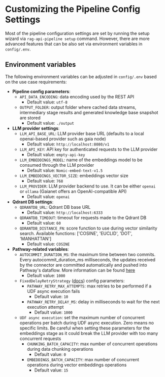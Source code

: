 # Customizing the Pipeline Config Settings

Most of the pipeline configuration settings are set by running the setup wizard via `rag-api-pipeline setup` command. However, there are 
more advanced features that can be also set via environment variables in `config/.env`.

## Environment variables

The following environment variables can be adjusted in `config/.env` based on the use case requirements:

- **Pipeline config parameters**:
  - `API_DATA_ENCODING`: data encoding used by the REST API
    - Default value:  `utf-8`
  - `OUTPUT_FOLDER`: output folder where cached data streams, intermediary stage results and generated knowledge base snapshot are stored
    - Default value:  `./output`
- **LLM provider settings**:
  - `LLM_API_BASE_URL`: LLM provider base URL (defaults to a local openai-based provider such as gaia node)
    - Default value:  `http://localhost:8080/v1`
  - `LLM_API_KEY`: API key for authenticated requests to the LLM provider
    - Default value:  `empty-api-key`
  - `LLM_EMBEDDINGS_MODEL`: name of the embeddings model to be consumed through the LLM provider
    - Default value:  `Nomic-embed-text-v1.5`
  - `LLM_EMBEDDINGS_VECTOR_SIZE`: embeddings vector size
    - Default value:  `768`
  - `LLM_PROVIDER`: LLM provider backend to use. It can be either `openai` or `ollama` (Gaianet offers an OpenAI-compatible API)
    - Default value:  `openai`
- **Qdrant DB settings**:
  - `QDRANTDB_URL`: Qdrant DB base URL
    - Default value:  `http://localhost:6333`
  - `QDRANTDB_TIMEOUT`: timeout for requests made to the Qdrant DB
    - Default value:  `60`
  - `QDRANTDB_DISTANCE_FN`: score function to use during vector similarity search. Available functions: ['COSINE', 'EUCLID', 'DOT', 'MANHATTAN']
    - Default value:  `COSINE`
- **Pathway-related variables**:
  - `AUTOCOMMIT_DURATION_MS`: the maximum time between two commits. Every autocommit_duration_ms milliseconds, the updates received by the connector are 
  committed automatically and pushed into Pathway's dataflow. More information can be found [here](https://pathway.com/developers/user-guide/connect/connectors/custom-python-connectors#connector-method-reference)
    - Default value:  `1000`
  - `FixedDelayRetryStrategy` ([docs](https://pathway.com/developers/api-docs/udfs#pathway.udfs.FixedDelayRetryStrategy)) config parameters:
    - `PATHWAY_RETRY_MAX_ATTEMPTS`: max retries to be performed if a UDF async execution fails
      - Default value:  `10`
    - `PATHWAY_RETRY_DELAY_MS`: delay in milliseconds to wait for the next execution attempt
      - Default value:  `1000`
  - `UDF async execution`: set the maximum number of concurrent operations per batch during UDF async execution. Zero means no specific limits. Be careful when setting
  these parameters for the embeddings stage as it could break the LLM provider with too many concurrent requests
    - `CHUNKING_BATCH_CAPACITY`: max number of concurrent operations during data chunking operations
      - Default value:  `0`
    - `EMBEDDINGS_BATCH_CAPACITY`: max number of concurrent operations during vector embeddings operations
      - Default value:  `15`
